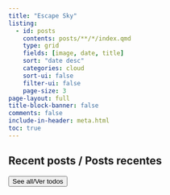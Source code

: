 ```yaml
---
title: "Escape Sky"
listing:
  - id: posts
    contents: posts/**/*/index.qmd
    type: grid
    fields: [image, date, title]
    sort: "date desc"
    categories: cloud
    sort-ui: false
    filter-ui: false
    page-size: 3          
page-layout: full
title-block-banner: false
comments: false
include-in-header: meta.html  
toc: true
---
```

## Recent posts / Posts recentes

::: {#posts}
:::

 <a href="../posts/index.html"> <button type="button" class="btn btn-primary float-end btn-sm">See all/Ver todos</button></a>

<br>
